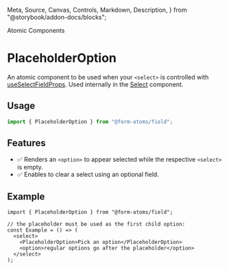   Meta,
  Source,
  Canvas,
  Controls,
  Markdown,
  Description,
} from "@storybook/addon-docs/blocks";

<Meta title="Atomic Components/PlaceholderOption" />

<hgroup>

<p class="category">Atomic Components</p>

# PlaceholderOption

An atomic component to be used when your `<select>` is controlled with [useSelectFieldProps](?path=/docs/hooks-useselectfieldprops--docs).
Used internally in the [Select](?path=/docs/components-select--docs) component.

</hgroup>

## Usage

```ts
import { PlaceholderOption } from "@form-atoms/field";
```

## Features

- ✅ Renders an `<option>` to appear selected while the respective `<select>` is empty.
- ✅ Enables to clear a select using an optional field.

## Example

```tsx
import { PlaceholderOption } from "@form-atoms/field";

// the placeholder must be used as the first child option:
const Example = () => (
  <select>
    <PlaceholderOption>Pick an option</PlaceholderOption>
    <option>regular options go after the placeholder</option>
  </select>
);
```
